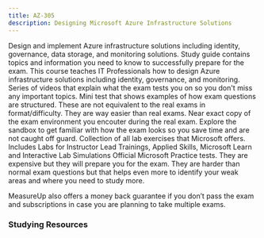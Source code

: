 ```yaml
---
title: AZ-305
description: Designing Microsoft Azure Infrastructure Solutions
---
```


<Card title="Get Started" icon="star"> 
  <LinkCard title="Exam AZ-305: Designing Microsoft Azure Infrastructure Solutions" href="https://learn.microsoft.com/certifications/exams/az-305?WT.mc_id=studentamb_165290" target="_blank"/>
      Design and implement Azure infrastructure solutions including identity, governance, data storage, and monitoring solutions.
  <LinkCard title="AZ-305 Study Guide" href="https://learn.microsoft.com/credentials/certifications/resources/study-guides/az-305?WT.mc_id=studentamb_165290" target="_blank"/>
      Study guide contains topics and information you need to know to successfully prepare for the exam.
  <LinkCard title="Microsoft Learn" href="https://learn.microsoft.com/certifications/exams/az-305?WT.mc_id=studentamb_165290" target="_blank"/>
      This course teaches IT Professionals how to design Azure infrastructure solutions including identity, governance, and monitoring.
  <LinkCard title="Readiness Zone" href="https://learn.microsoft.com/en-us/shows/exam-readiness-zone/preparing-for-az-305-design-identity-governance-and-monitoring-solutions-1-of-4?WT.mc_id=studentamb_165290" target="_blank"/>
      Series of videos that explain what the exam tests you on so you don't miss any important topics.
  <LinkCard title="Practice Assessment" href="https://learn.microsoft.com/certifications/exams/az-305/practice/assessment?assessment-type=practice&assessmentId=15&WT.mc_id=studentamb_165290" target="_blank"/>
      Mini test that shows examples of how exam questions are structured. These are not equivalent to the real exams in format/difficulty. They are way easier than real exams.
  <LinkCard title="Exam Sandbox" href="https://aka.ms/examdemo" target="_blank"/>
      Near exact copy of the exam environment you encouter during the real exam. Explore the sandbox to get familiar with how the exam looks so you save time and are not caught off guard. 
  <LinkCard title="GitHub Labs" href="https://aka.ms/az305labs" target="_blank"/>
      Collection of all lab exercises that Microsoft offers. Includes Labs for Instructor Lead Trainings, Applied Skills, Microsoft Learn and Interactive Lab Simulations
</Card>

<Card title="Practice Tests" icon="open-book"> 
  <LinkCard title="MeasureUp Practice Test" href="https://www.measureup.com/microsoft-practice-test-az-305-designing-microsoft-azure-infrastructure-solutions.html#u44" target="_blank"/>
  <LinkCard title="MeasureUp Subscriptions" href="https://www.measureup.com/subscription-plans-for-individuals#u44" target="_blank"/>
      Official Microsoft Practice tests. They are expensive but they will prepare you for the exam. They are harder than normal exam questions but that helps 
      even more to identify your weak areas and where you need to study more. 

MeasureUp also offers a money back guarantee if you don’t pass the exam and subscriptions in case you are planning to take multiple exams. 
</Card>

### Studying Resources

<Tabs>

  <TabItem label="Text">
  <CardGrid>
    <LinkCard title="Microsoft Learn" href="https://learn.microsoft.com/certifications/exams/az-305" target="_blank"/>
  </CardGrid>
  </TabItem>

  <TabItem label="Videos">
  <CardGrid>
    <LinkCard title="On Demand Instructor-led Training Series" href="https://learn.microsoft.com/en-us/shows/on-demand-instructor-led-training-series/?terms=AZ-305&WT.mc_id=studentamb_165290" target="_blank"/>
    <LinkCard title="John Savill Study Cram" href="https://www.youtube.com/watch?v=vq9LuCM4YP4&list=PLlVtbbG169nH_CJl4wwKBfS1V8nMYr7xL&index=9&pp=iAQB" target="_blank"/>
    <LinkCard title="John Savill's Course" href="https://www.youtube.com/playlist?list=PLlVtbbG169nHSnaP4ae33yQUI3zcmP5nP" target="_blank"/>
    <LinkCard title="Microsoft Virtual Training Day - Well-Architected Framework" href="https://events.microsoft.com/en-us/allevents/?language=English&clientTimeZone=1&view=list&search=Microsoft%20Azure%20Virtual%20Training%20Day:%20Well-Architected%20Framework" target="_blank"/>
    <LinkCard title="Freecodecamp's 305 Course" href="https://www.youtube.com/watch?v=i6NzKvGUsBs" target="_blank"/>
    <LinkCard title="Microsoft Enterprise Skills Initiative Intructor-led course" href="https://esi.microsoft.com/Search?q=AZ-305&avail=Available&learningoption=Advanced+Role+Based" target="_blank"/>
  </CardGrid>
  </TabItem>

  <TabItem label="Paid">
  <CardGrid>
    <LinkCard title="Pluralsight Course" href="https://www.pluralsight.com/paths/az-305-designing-microsoft-azure-infrastructure-solutions" target="_blank"/>
  </CardGrid>
  </TabItem>

  <TabItem label="Tests">
  <CardGrid>
    <LinkCard title="MeasureUp Practice Tests" href="https://www.measureup.com/microsoft-practice-test-az-305-designing-microsoft-azure-infrastructure-solutions.html#u44" target="_blank"/>
  </CardGrid>
  </TabItem>

  <TabItem label="Misc">
  <CardGrid>
    <LinkCard title="Microsoft Azure Free Account" href="https://azure.microsoft.com/en-us/offers/ms-azr-0044p?WT.mc_id=studentamb_165290" target="_blank"/> 
  </CardGrid>
  </TabItem>
</Tabs>
